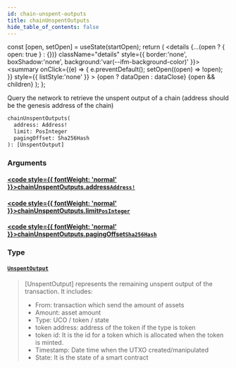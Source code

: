 ```yaml
---
id: chain-unspent-outputs
title: chainUnspentOutputs
hide_table_of_contents: false
---
```







  const [open, setOpen] = useState(startOpen);
  return (
    <details {...(open ? { open: true } : {})} className="details" style={{ border:'none', boxShadow:'none', background:'var(--ifm-background-color)' }}>
      <summary
        onClick={(e) => {
          e.preventDefault();
          setOpen((open) => !open);
        }}
        style={{ listStyle:'none' }}
      >
      {open ? dataOpen : dataClose}
      </summary>
      {open && children}
    </details>
  );
};








Query the network to retrieve the unspent output of a chain
(address should be the genesis address of the chain)


```graphql
chainUnspentOutputs(
  address: Address!
  limit: PosInteger
  pagingOffset: Sha256Hash
): [UnspentOutput]
```




### Arguments

#### [<code style={{ fontWeight: 'normal' }}>chainUnspentOutputs.<b>address</b></code>](#)<Bullet />[`Address!`](/build/api/schema/scalars/address) <Badge class="badge badge--secondary" text="non-null"/> <Badge class="badge badge--secondary" text="scalar"/> 
> 
> 
> 
> 

#### [<code style={{ fontWeight: 'normal' }}>chainUnspentOutputs.<b>limit</b></code>](#)<Bullet />[`PosInteger`](/build/api/schema/scalars/pos-integer) <Badge class="badge badge--secondary" text="scalar"/> 
> 
> 
> 
> 

#### [<code style={{ fontWeight: 'normal' }}>chainUnspentOutputs.<b>pagingOffset</b></code>](#)<Bullet />[`Sha256Hash`](/build/api/schema/scalars/sha-256-hash) <Badge class="badge badge--secondary" text="scalar"/> 
> 
> 
> 
> 

### Type

#### [`UnspentOutput`](/build/api/schema/objects/unspent-output) <Badge class="badge badge--secondary" text="object"/> 
> 
> 
> [UnspentOutput] represents the remaining unspent output of the transaction.
> It includes:
> - From: transaction which send the amount of assets
> - Amount: asset amount
> - Type: UCO / token / state
> - token address: address of the token if the type is token
> - token id: It is the id for a token which is allocated when the token is minted.
> - Timestamp: Date time when the UTXO created/manipulated
> - State: It is the state of a smart contract
> 




